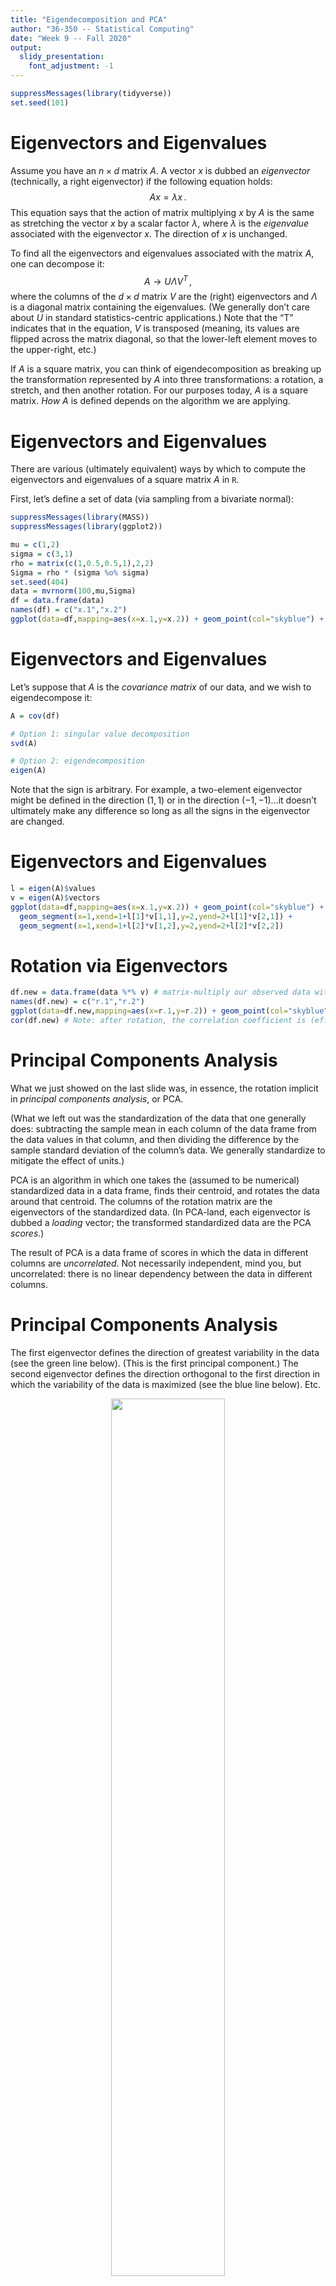 ```yaml
---
title: "Eigendecomposition and PCA"
author: "36-350 -- Statistical Computing"
date: "Week 9 -- Fall 2020"
output: 
  slidy_presentation: 
    font_adjustment: -1
---
```


```r
suppressMessages(library(tidyverse))
set.seed(101)
```

Eigenvectors and Eigenvalues
===

Assume you have an $n \times d$ matrix $A$. A vector $x$ is dubbed an *eigenvector* (technically, a right eigenvector) if the following equation holds:
$$
A x = \lambda x \,.
$$
This equation says that the action of matrix multiplying $x$ by $A$ is the same as stretching the vector $x$ by a scalar factor $\lambda$, where $\lambda$ is the *eigenvalue* associated with the eigenvector $x$. The direction of $x$ is unchanged.

To find all the eigenvectors and eigenvalues associated with the matrix $A$, one can decompose it:
$$
A \rightarrow U \Lambda V^T \,,
$$
where the columns of the $d \times d$ matrix $V$ are the (right) eigenvectors and $\Lambda$ is a diagonal matrix containing the eigenvalues. (We generally don't care about $U$ in standard statistics-centric applications.) Note that the "T" indicates that in the equation, $V$ is transposed (meaning, its values are flipped across the matrix diagonal, so that the lower-left element moves to the upper-right, etc.)

If $A$ is a square matrix, you can think of eigendecomposition as breaking up the transformation represented by $A$ into three transformations: a rotation, a stretch, and then another rotation. For our purposes today, $A$ is a square matrix. *How* $A$ is defined depends on the algorithm we are applying.

Eigenvectors and Eigenvalues
===

There are various (ultimately equivalent) ways by which to compute the eigenvectors and eigenvalues of a square matrix $A$ in `R`.

First, let's define a set of data (via sampling from a bivariate normal):
```r
suppressMessages(library(MASS))
suppressMessages(library(ggplot2))

mu = c(1,2)
sigma = c(3,1)
rho = matrix(c(1,0.5,0.5,1),2,2)
Sigma = rho * (sigma %o% sigma)
set.seed(404)
data = mvrnorm(100,mu,Sigma)
df = data.frame(data)
names(df) = c("x.1","x.2")
ggplot(data=df,mapping=aes(x=x.1,y=x.2)) + geom_point(col="skyblue") + xlim(-7,9) + ylim(-6,10)
```

Eigenvectors and Eigenvalues
===

Let's suppose that $A$ is the *covariance matrix* of our data, and we wish to eigendecompose it:
```r
A = cov(df)

# Option 1: singular value decomposition
svd(A)

# Option 2: eigendecomposition
eigen(A)
```
Note that the sign is arbitrary. For example, a two-element eigenvector might be defined in the direction $(1,1)$ or in the direction $(-1,-1)$...it doesn't ultimately make any difference so long as all the signs in the eigenvector are changed.

Eigenvectors and Eigenvalues
===

```r
l = eigen(A)$values
v = eigen(A)$vectors
ggplot(data=df,mapping=aes(x=x.1,y=x.2)) + geom_point(col="skyblue") + xlim(-7,9) + ylim(-6,10) +
  geom_segment(x=1,xend=1+l[1]*v[1,1],y=2,yend=2+l[1]*v[2,1]) +
  geom_segment(x=1,xend=1+l[2]*v[1,2],y=2,yend=2+l[2]*v[2,2])
```

Rotation via Eigenvectors
===

```r
df.new = data.frame(data %*% v) # matrix-multiply our observed data with V
names(df.new) = c("r.1","r.2")
ggplot(data=df.new,mapping=aes(x=r.1,y=r.2)) + geom_point(col="skyblue") + xlim(-7,9) + ylim(-6,10)
cor(df.new) # Note: after rotation, the correlation coefficient is (effectively) zero!
```

Principal Components Analysis
===

What we just showed on the last slide was, in essence, the rotation implicit in *principal components analysis*, or PCA. 

(What we left out was the standardization of the data that one generally does: subtracting the sample mean in each column of the data frame from the data values in that column, and then dividing the difference by the sample standard deviation of the column's data. We generally standardize to mitigate the effect of units.)

PCA is an algorithm in which one takes the (assumed to be numerical) standardized data in a data frame, finds their centroid, and rotates the data around that centroid. The columns of the rotation matrix are the eigenvectors of the standardized data. (In PCA-land, each eigenvector is dubbed a *loading* vector; the transformed standardized data are the PCA *scores*.)

The result of PCA is a data frame of scores in which the data in different columns are *uncorrelated*. Not necessarily independent, mind you, but uncorrelated: there is no linear dependency between the data in different columns.

Principal Components Analysis
===

The first eigenvector defines the direction of greatest variability in the data (see the green line below). (This is the first principal component.) The second eigenvector defines the direction orthogonal to the first direction in which the variability of the data is maximized (see the blue line below). Etc.

<center>![](http://www.stat.cmu.edu/~pfreeman/pca.png){width=60%}</center>

The first eigenvalue is the variance of the data along the direction of the first principal component. Etc.

PCA: Example
===

The first principal component (i.e., the eigenvectors of the covariance matrix) defines, as stated above, a direction of greatest variability within the dataset. Let's look at an example:
```r
load(url("https://raw.githubusercontent.com/pefreeman/36-290/master/EXAMPLE_DATASETS/DRACO/draco_photometry.Rdata"))
df = data.frame(mag.u,mag.g,mag.r,mag.i,mag.z)
(p = prcomp(df,scale=TRUE))
```
Virtually all the numbers for PC1 are the same. This means that all of the original variables are nearly equally important in defining the direction of greatest variability. (Looked at another way, it means that if `mag.u` is small for a given object, then all the magnitudes for that object will probably be small; if it is large, all the magnitudes will probably be large).

PC2 indicates that `mag.u` is the primary source of data variability in directions orthogonal to PC1. Etc.

PCA: Proportion of Variance Explained
===

In the example above, the variance along the first principal component is $2.167^2 = 4.698$. The total variance is the sum of the squares of the standard deviations: $5$. (There are five variables, each standardized so as to have variance 1.) Hence the proportion of variance explained by the first principal component is $4.698/5 = 0.9395$.
```r
p$sdev[1]^2
sum(p$sdev^2)
p$sdev[1]^2/sum(p$sdev^2)
plot(1:5,cumsum(p$sdev^2)/sum(p$sdev^2),pch=19,xlab="PC",
     ylab="Cumulative Explained Variance",ylim=c(0,1))
lines(1:5,cumsum(p$sdev^2)/sum(p$sdev^2))
```

PCA: Dimension Reduction
===

The proportion of variance explained is useful in *dimension reduction*. In the example on the last slide, 93.95% of the variance is explained by one variable, and 99.59% with two variables, meaning that if we were to replace our original five-dimensional data frame with a two-dimensional one with the first two PC score vectors, we would lose virtually no information about the data. Dimension reduction can be handy for both data visualization and for subsequent regression and/or classification.

The basic rule of thumb for selecting the number of dimensions to retain is to pick the smallest number of PCs that explain greater than 90% of the variance. In the example above we might pick 1 PC...but since it is easy to visualize two, we could also keep both. (Below, we color code by the value of `mag.u`, which dominates PC 2.)
```r
pc.score = as.matrix(scale(df)) %*% p$rotation # pc.score is also output by prcomp() as "x"
palette(rainbow(16))
plot(pc.score[,1],pc.score[,2],pch=19,xlab="PC 1",ylab="PC 2",
     col=16*(mag.u-min(mag.u))/(max(mag.u)-min(mag.u)))
```


<!-- ```{r} -->
<!-- set.seed(103) -->
<!-- n = 1000 -->
<!-- theta = sort(runif(n,0,4*pi)) -->
<!-- r = sqrt(theta)*theta -->
<!-- x = r*cos(theta) + rnorm(n,sd=0.2*theta) -->
<!-- y = r*sin(theta) + rnorm(n,sd=0.2*theta) -->
<!-- palette(rainbow(64)) -->
<!-- plot(x,y,col=floor(64*theta/6/pi),pch=19) -->
<!-- D = as.matrix(dist(cbind(x,y))) -->
<!-- eps.val = 0.8 -->
<!-- K = exp(-D^2/(eps.val)) -->
<!-- v = sqrt(apply(K, 1, sum)) -->
<!-- A = K/(v %*% t(v)) -->
<!-- S = svd(A) -->
<!-- plot(S$v[,1],S$v[,2],col=floor(64*theta/6/pi),pch=19)#,ylim=c(-0.01,0.01)) -->
<!-- #plot(S$d) -->
<!-- ``` -->

<!-- ```{r} -->
<!-- library(diffusionMap) -->
<!-- D = as.matrix(dist(cbind(x,y))) -->
<!-- out = diffuse(D,eps.val=0.8,t=0) -->
<!-- ``` -->



<!-- ```{r} -->
<!-- set.seed(103) -->
<!-- n = 40 -->
<!-- A = matrix(rep(0,n^2),nrow=n) -->
<!-- theta = sort(runif(n,0,4*pi)) -->
<!-- r = sqrt(theta)*theta -->
<!-- x = r*cos(theta) + rnorm(n,sd=0.2*theta) -->
<!-- y = r*sin(theta) + rnorm(n,sd=0.2*theta) -->
<!-- palette(rainbow(64)) -->
<!-- plot(x,y,col=floor(64*theta/6/pi),pch=19) -->
<!-- D = as.matrix(dist(cbind(x,y))) -->
<!-- eps.val = 5 -->
<!-- K = exp(-D^2/(eps.val)) -->
<!-- w = which(K>0.01,arr.ind=TRUE) -->
<!-- A[w] = 1 -->
<!-- library(igraph) -->
<!-- # build the graph object -->
<!-- network <- graph_from_adjacency_matrix(A) -->
<!-- # plot it -->
<!-- plot(network) -->
<!-- ``` -->
